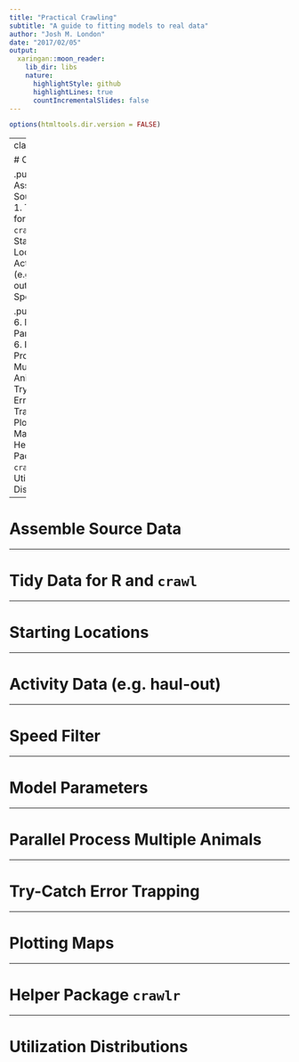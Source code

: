 ```yaml
---
title: "Practical Crawling"
subtitle: "A guide to fitting models to real data"
author: "Josh M. London"
date: "2017/02/05"
output:
  xaringan::moon_reader:
    lib_dir: libs
    nature:
      highlightStyle: github
      highlightLines: true
      countIncrementalSlides: false
---
```


```r
options(htmltools.dir.version = FALSE)
```

---
class: middle

# Outline

.pull-left[
1. Assemble Source Data
1. Tidy Data for R and `crawl`
1. Starting Locations
1. Activity Data (e.g. haul-out)
1. Speed filter
]

.pull-right[
6. Model Parameters
6. Parallel Process Multiple Animals
6. Try-Catch Error Trapping
6. Plotting Maps
6. Helper Package `crawlr`
6. Utilization Distributions
]
---

# Assemble Source Data

---

# Tidy Data for R and `crawl`

---

# Starting Locations

---

# Activity Data (e.g. haul-out)

---

# Speed Filter

---

# Model Parameters

---

# Parallel Process Multiple Animals

---

# Try-Catch Error Trapping

---

# Plotting Maps

---

# Helper Package `crawlr`

---

# Utilization Distributions


